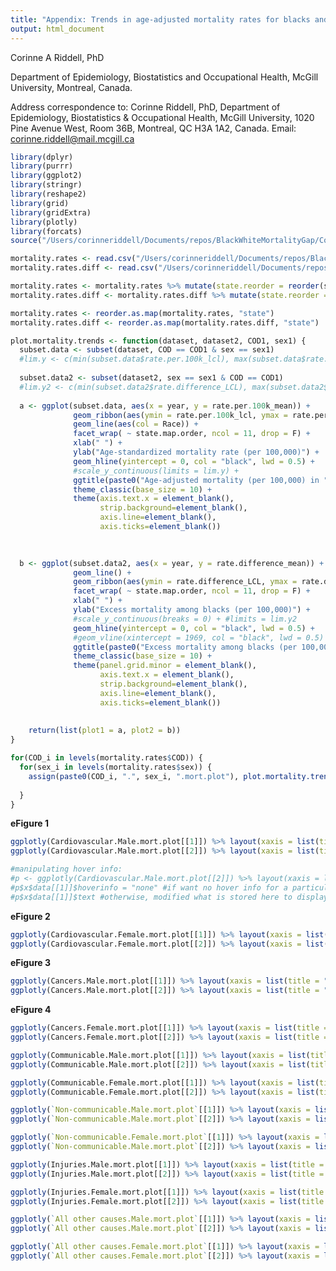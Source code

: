 ```yaml
---
title: "Appendix: Trends in age-adjusted mortality rates for blacks and whites by cause and sex, 1969-2013, United States"
output: html_document
---
```


Corinne A Riddell, PhD

Department of Epidemiology, Biostatistics and Occupational Health, McGill University, Montreal, Canada.

Address correspondence to: Corinne Riddell, PhD, Department of Epidemiology, Biostatistics & Occupational Health, McGill University, 1020 Pine Avenue West, Room 36B, Montreal, QC H3A 1A2, Canada. Email: <corinne.riddell@mail.mcgill.ca>

```r
library(dplyr)
library(purrr)
library(ggplot2)
library(stringr)
library(reshape2)
library(grid)
library(gridExtra)
library(plotly)
library(forcats)
source("/Users/corinneriddell/Documents/repos/BlackWhiteMortalityGap/Code/life_expectancy_functions.R")

mortality.rates <- read.csv("/Users/corinneriddell/Documents/repos/BlackWhiteMortalityGap/Results/mortality_rates_combined.csv")
mortality.rates.diff <- read.csv("/Users/corinneriddell/Documents/repos/BlackWhiteMortalityGap/Results/mortality_rates_diff_combined.csv")

mortality.rates <- mortality.rates %>% mutate(state.reorder = reorder(state, as.numeric(Census_Division))) %>% rename(Race = race)
mortality.rates.diff <- mortality.rates.diff %>% mutate(state.reorder = reorder(state, as.numeric(Census_Division))) 

mortality.rates <- reorder.as.map(mortality.rates, "state")
mortality.rates.diff <- reorder.as.map(mortality.rates.diff, "state")
```

```r
plot.mortality.trends <- function(dataset, dataset2, COD1, sex1) {
  subset.data <- subset(dataset, COD == COD1 & sex == sex1)
  #lim.y <- c(min(subset.data$rate.per.100k_lcl), max(subset.data$rate.per.100k_ucl))
  
  subset.data2 <- subset(dataset2, sex == sex1 & COD == COD1)
  #lim.y2 <- c(min(subset.data2$rate.difference_LCL), max(subset.data2$rate.difference_UCL))
    
  a <- ggplot(subset.data, aes(x = year, y = rate.per.100k_mean)) + 
              geom_ribbon(aes(ymin = rate.per.100k_lcl, ymax = rate.per.100k_ucl, fill = Race), col = NA, alpha = 0.5) +
              geom_line(aes(col = Race)) +
              facet_wrap( ~ state.map.order, ncol = 11, drop = F) +
              xlab(" ") + 
              ylab("Age-standardized mortality rate (per 100,000)") + 
              geom_hline(yintercept = 0, col = "black", lwd = 0.5) +
              #scale_y_continuous(limits = lim.y) + 
              ggtitle(paste0("Age-adjusted mortality (per 100,000) in ", sex1, " for ", COD1)) +
              theme_classic(base_size = 10) +
              theme(axis.text.x = element_blank(),
                    strip.background=element_blank(),
                    axis.line=element_blank(),
                    axis.ticks=element_blank()) 
             

  
  b <- ggplot(subset.data2, aes(x = year, y = rate.difference_mean)) + 
              geom_line() +
              geom_ribbon(aes(ymin = rate.difference_LCL, ymax = rate.difference_UCL), col = NA, alpha = 0.5) +
              facet_wrap( ~ state.map.order, ncol = 11, drop = F) +
              xlab(" ") + 
              ylab("Excess mortality among blacks (per 100,000)") +
              #scale_y_continuous(breaks = 0) + #limits = lim.y2
              geom_hline(yintercept = 0, col = "black", lwd = 0.5) +
              #geom_vline(xintercept = 1969, col = "black", lwd = 0.5) +
              ggtitle(paste0("Excess mortality among blacks (per 100,000) in ", sex1, " for ", COD1)) +
              theme_classic(base_size = 10) +
              theme(panel.grid.minor = element_blank(),
                    axis.text.x = element_blank(),
                    strip.background=element_blank(),
                    axis.line=element_blank(),
                    axis.ticks=element_blank()) 
               
  
    return(list(plot1 = a, plot2 = b))
}
```

```r
for(COD_i in levels(mortality.rates$COD)) {
  for(sex_i in levels(mortality.rates$sex)) {
    assign(paste0(COD_i, ".", sex_i, ".mort.plot"), plot.mortality.trends(dataset = mortality.rates, dataset2 = mortality.rates.diff,
                                                                         COD1 = COD_i, sex1 = sex_i))
  }
}
```

**eFigure 1**

```r
ggplotly(Cardiovascular.Male.mort.plot[[1]]) %>% layout(xaxis = list(title = "Year (1969-2013)"), showlegend = F) 
ggplotly(Cardiovascular.Male.mort.plot[[2]]) %>% layout(xaxis = list(title = "Year (1969-2013)"))

#manipulating hover info:
#p <- ggplotly(Cardiovascular.Male.mort.plot[[2]]) %>% layout(xaxis = list(title = "Year (1969-2013)"))
#p$x$data[[1]]$hoverinfo = "none" #if want no hover info for a particular trace
#p$x$data[[1]]$text #otherwise, modified what is stored here to display how you want it to look. 
```

**eFigure 2**

```r
ggplotly(Cardiovascular.Female.mort.plot[[1]]) %>% layout(xaxis = list(title = "Year (1969-2013)"), showlegend = F) 
ggplotly(Cardiovascular.Female.mort.plot[[2]]) %>% layout(xaxis = list(title = "Year (1969-2013)"))
```

**eFigure 3**

```r
ggplotly(Cancers.Male.mort.plot[[1]]) %>% layout(xaxis = list(title = "Year (1969-2013)"), showlegend = F) 
ggplotly(Cancers.Male.mort.plot[[2]]) %>% layout(xaxis = list(title = "Year (1969-2013)"))
```

**eFigure 4**

```r
ggplotly(Cancers.Female.mort.plot[[1]]) %>% layout(xaxis = list(title = "Year (1969-2013)"), showlegend = F) 
ggplotly(Cancers.Female.mort.plot[[2]]) %>% layout(xaxis = list(title = "Year (1969-2013)"))
```

```r
ggplotly(Communicable.Male.mort.plot[[1]]) %>% layout(xaxis = list(title = "Year (1969-2013)"), showlegend = F) 
ggplotly(Communicable.Male.mort.plot[[2]]) %>% layout(xaxis = list(title = "Year (1969-2013)"))

ggplotly(Communicable.Female.mort.plot[[1]]) %>% layout(xaxis = list(title = "Year (1969-2013)"), showlegend = F) 
ggplotly(Communicable.Female.mort.plot[[2]]) %>% layout(xaxis = list(title = "Year (1969-2013)"))

ggplotly(`Non-communicable.Male.mort.plot`[[1]]) %>% layout(xaxis = list(title = "Year (1969-2013)"), showlegend = F) 
ggplotly(`Non-communicable.Male.mort.plot`[[2]]) %>% layout(xaxis = list(title = "Year (1969-2013)"))

ggplotly(`Non-communicable.Female.mort.plot`[[1]]) %>% layout(xaxis = list(title = "Year (1969-2013)"), showlegend = F) 
ggplotly(`Non-communicable.Male.mort.plot`[[2]]) %>% layout(xaxis = list(title = "Year (1969-2013)"))

ggplotly(Injuries.Male.mort.plot[[1]]) %>% layout(xaxis = list(title = "Year (1969-2013)"), showlegend = F) 
ggplotly(Injuries.Male.mort.plot[[2]]) %>% layout(xaxis = list(title = "Year (1969-2013)"))

ggplotly(Injuries.Female.mort.plot[[1]]) %>% layout(xaxis = list(title = "Year (1969-2013)"), showlegend = F) 
ggplotly(Injuries.Female.mort.plot[[2]]) %>% layout(xaxis = list(title = "Year (1969-2013)"))

ggplotly(`All other causes.Male.mort.plot`[[1]]) %>% layout(xaxis = list(title = "Year (1969-2013)"), showlegend = F) 
ggplotly(`All other causes.Male.mort.plot`[[2]]) %>% layout(xaxis = list(title = "Year (1969-2013)"))

ggplotly(`All other causes.Female.mort.plot`[[1]]) %>% layout(xaxis = list(title = "Year (1969-2013)"), showlegend = F) 
ggplotly(`All other causes.Female.mort.plot`[[2]]) %>% layout(xaxis = list(title = "Year (1969-2013)"))
```

